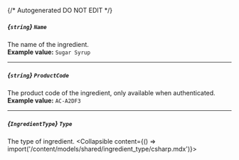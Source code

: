 {/* Autogenerated DO NOT EDIT  */}

##### *{`string`}* `Name`
The name of the ingredient.
<br/>
**Example value:** `Sugar Syrup`

---
##### *{`string`}* `ProductCode`
The product code of the ingredient, only available when authenticated.
<br/>
**Example value:** `AC-A2DF3`

---
##### *{`IngredientType`}* `Type`
The type of ingredient.
<Collapsible content={() => import('/content/models/shared/ingredient_type/csharp.mdx')}>
</Collapsible>

